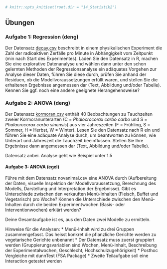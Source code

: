 ```r
# knitr::opts_knit$set(root.dir = "14_Statistik2")
```

<!-- @ Nils und Jürgen: würde DU Form verwenden -->


##	Übungen

### Aufgabe 1: Regression (deng)
Der Datensatz [decay.csv](14_Statistik2/data/decay.csv) beschreibt in einem physikalischen Experiment die Zahl der radioaktiven Zerfälle pro Minute in Abhängigkeit vom Zeitpunkt (min nach Start des Experimentes).
Laden Sie den Datensatz in R, machen Sie eine explorative Datenanalyse und wählen dann unter den schon gelernten Methoden der Regressionsanalyse ein adäquates Vorgehen zur Analyse dieser Daten, führen Sie diese durch, prüfen Sie anhand der Residuen, ob die Modellvoraussetzungen erfüllt waren, und stellen Sie die erhaltenen Ergebnisse angemessen dar (Text, Abbildung und/oder Tabelle). Kennen Sie ggf. noch eine andere geeignete Herangehensweise?



### Aufgabe 2: ANOVA (deng)
Der Datensatz [kormoran.csv](14_Statistik2/data/kormoran.csv) enthält 40 Beobachtungen zu Tauchzeiten zweier Kormoranunterarten (C = *Phalocrocorax carbo carbo* und S = *Phalacrocorax carbo sinensis*) aus vier Jahreszeiten (F = Frühling, S = Sommer, H = Herbst, W = Winter). Lesen Sie den Datensatz nach R ein und führen Sie eine adäquate Analyse durch, um beantworten zu können, wie Unterart und Jahreszeit die Tauchzeit beeinflussen. Stellen Sie Ihre Ergebnisse dann angemessen dar (Text, Abbildung und/oder Tabelle).

Datensatz anbei. Analyse geht wie Beispiel unter 1.5




#### Aufgabe 3: ANOVA (egel)
Führe mit dem Datensatz novanimal.csv eine ANOVA durch (Aufbereitung der Daten, visuelle Inspektion der Modellvoraussetzung, Berechnung des Modells, Darstellung und Interpretation der Ergebnisse). 
Gibt es Unterschiede zwischen den verkauften Menü-Inhalten (Fleisch, Buffet und Vegetarisch) pro Woche? Können die Unterschiede zwischen den Menü-Inhalten durch die beiden Experimentwochen (Basis- oder Interventionwochen) erklärt werden?

Deine Gesamtaufgabe ist es, aus den Daten zwei Modelle zu ermitteln. 


Hinweise für die Analysen: 
* Menü-Inhalt wird zu drei Gruppen zusammengefasst. Das heisst konkret die pflanzliche Gerichte werden zu vegetarische Gerichte unbenannt 
* Der Datensatz muss zuerst gruppiert werden (Gruppierungsvariablen sind Wochen, Menü-Inhalt, Beschreibung der Experimentalwochen, Geschlecht, Hochschulzugehörigkeit)
* Posthoc Vergleiche mit dunnTest (FSA Package)
* Zweite Teilaufgabe soll eine Interaction getestet werden





